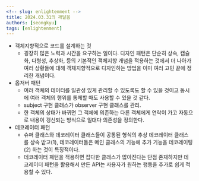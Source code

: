 ```yaml
---
<!-- slug: enlightenment -->
title: 2024.03.31의 깨달음
authors: [seongkyu]
tags: [enlightenment]
---
```


- 객체지향적으로 코드를 설계하는 것
	- 굉장히 많은 노력과 시간을 요구하는 일이다. 디자인 패턴은 단순히 상속, 캡슐화, 다형성, 추상화, 등의 기본적인 객체지향 개념을 적용하는 것에서 더 나아가 여러 상황들에 대해 객체지향적으로 디자인하는 방법을 이미 여러 고민 끝에 정리한 개념이다.
- 옵저버 패턴
	- 여러 객체의 데이터를 일관성 있게 관리할 수 있도록도 할 수 있을 것이고 동시에 여러 객체의 행위를 통제할 때도 사용할 수 있을 것 같다.
	- subject 구현 클래스가 observer 구현 클래스를 관리.
	- 한 객체의 상태가 바뀌면 그 객체에 의존하는 다른 객체에게 연락이 가고 자동으로 내용이 갱신되는 방식으로 일대다 의존성을 정의한다.
- 데코레이터 패턴
	- 슈퍼 클래스와 데코레이터 클래스들이 공통된 형식의 추상 데코레이터 클래스를 상속 받고(1), 데코레이터들은 메인 클래스의 기능에 추가 기능을 데코레이팅(2) 하는 것이 특징적이다.
	- 데코레이터 패턴을 적용하면 잡다한 클래스가 많아진다는 단점 존재하지만 데코레이터 패턴을 활용해서 만든 API는 사용자가 원하는 행동을 추가로 쉽게 적용할 수 있다.